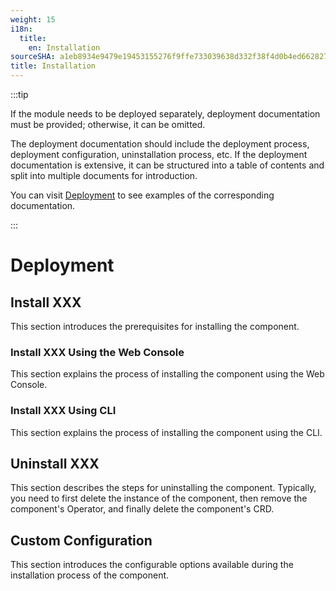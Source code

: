 ```yaml
---
weight: 15
i18n:
  title:
    en: Installation
sourceSHA: a1eb8934e9479e19453155276f9ffe733039638d332f38f4d0b4ed662827991d
title: Installation
---
```


:::tip

If the module needs to be deployed separately, deployment documentation must be provided; otherwise, it can be omitted.

The deployment documentation should include the deployment process, deployment configuration, uninstallation process, etc. If the deployment documentation is extensive, it can be structured into a table of contents and split into multiple documents for introduction.

You can visit [Deployment](https://product-doc-guide.alauda.cn/template/installation/example.html) to see examples of the corresponding documentation.

:::

# Deployment

## Install XXX

This section introduces the prerequisites for installing the component.

### Install XXX Using the Web Console

This section explains the process of installing the component using the Web Console.

### Install XXX Using CLI

This section explains the process of installing the component using the CLI.

## Uninstall XXX

This section describes the steps for uninstalling the component. Typically, you need to first delete the instance of the component, then remove the component's Operator, and finally delete the component's CRD.

## Custom Configuration

This section introduces the configurable options available during the installation process of the component.
